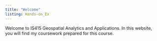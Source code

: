 ```yaml
---
title: "Welcome"
listing: Hands-on_Ex
---
```


Welcome to IS415 Geospatial Analytics and Applications. In this website, you will find my coursework prepared for this course.
